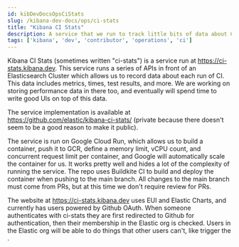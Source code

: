 ```yaml
---
id: kibDevDocsOpsCiStats
slug: /kibana-dev-docs/ops/ci-stats
title: "Kibana CI Stats"
description: A service that we run to track little bits of data about CI runs.
tags: ['kibana', 'dev', 'contributor', 'operations', 'ci']
---
```


Kibana CI Stats (sometimes written "ci-stats") is a service run at https://ci-stats.kibana.dev. This service runs a series of APIs in front of an Elasticsearch Cluster which allows us to record data about each run of CI. This data includes metrics, times, test results, and more. We are working on storing performance data in there too, and eventually will spend time to write good UIs on top of this data.

The service implementation is available at https://github.com/elastic/kibana-ci-stats/ (private because there doesn't seem to be a good reason to make it public).

The service is run on Google Cloud Run, which allows us to build a container, push it to GCR, define a memory limit, vCPU count, and concurrent request limit per container, and Google will automatically scale the container for us. It works pretty well and hides a lot of the complexity of running the service. The repo uses Buildkite CI to build and deploy the container when pushing to the main branch. All changes to the main branch must come from PRs, but at this time we don't require review for PRs.

The website at https://ci-stats.kibana.dev uses EUI and Elastic Charts, and currently has users powered by Github OAuth. When someone authenticates with ci-stats they are first redirected to Github for authentication, then their membership in the Elastic org is checked. Users in the Elastic org will be able to do things that other users can't, like trigger the <DocLink id="kibDevDocsOpsFlakyTestRunner"/>.